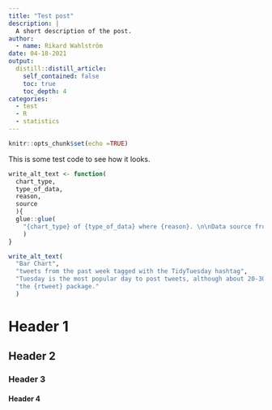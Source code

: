```yaml
---
title: "Test post"
description: |
  A short description of the post.
author:
  - name: Rikard Wahlström
date: 04-18-2021
output:
  distill::distill_article:
    self_contained: false
    toc: true
    toc_depth: 4
categories:
  - test
  - R
  - statistics
---
```



```r
knitr::opts_chunk$set(echo =TRUE)
```


This is some test code to see how it looks. 

```r


write_alt_text <- function(
  chart_type, 
  type_of_data, 
  reason, 
  source
  ){
  glue::glue(
    "{chart_type} of {type_of_data} where {reason}. \n\nData source from {source}"
    )
}

write_alt_text(
  "Bar Chart", 
  "tweets from the past week tagged with the TidyTuesday hashtag", 
  "Tuesday is the most popular day to post tweets, although about 20-30 tweets are posted every day", 
  "the {rtweet} package."
  )


```

# Header 1

## Header 2

### Header 3 

#### Header 4